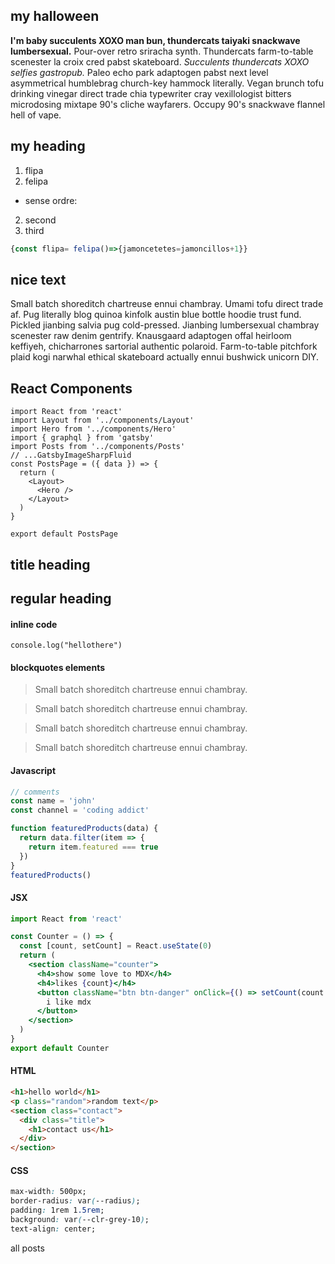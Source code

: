 
<section className="mdx-page">
  
## my halloween

**I'm baby succulents XOXO man bun, thundercats taiyaki snackwave lumbersexual.**
Pour-over retro sriracha synth. Thundercats farm-to-table scenester la croix cred pabst skateboard.
_Succulents thundercats XOXO selfies gastropub._ Paleo echo park adaptogen pabst next level asymmetrical humblebrag church-key hammock literally. Vegan brunch tofu drinking vinegar direct trade chia typewriter cray vexillologist bitters microdosing mixtape 90's cliche wayfarers. Occupy 90's snackwave flannel hell of vape.

# my heading

1. flipa
2. felipa

- sense ordre:

2. second
3. third

<div className="code">

```js
{const flipa= felipa()=>{jamoncetetes=jamoncillos+1}}
```

</div>

<div className="nice-text">

<h2>nice text</h2>

<FiInfo className="nice-text-icon" />

Small batch shoreditch chartreuse ennui chambray. Umami tofu direct trade af. Pug literally blog quinoa kinfolk austin blue bottle hoodie trust fund. Pickled jianbing salvia pug cold-pressed. Jianbing lumbersexual chambray scenester raw denim gentrify. Knausgaard adaptogen offal heirloom keffiyeh, chicharrones sartorial authentic polaroid. Farm-to-table pitchfork plaid kogi narwhal ethical skateboard actually ennui bushwick unicorn DIY.

</div>

<h2> React Components </h2>

<Counter />

```
import React from 'react'
import Layout from '../components/Layout'
import Hero from '../components/Hero'
import { graphql } from 'gatsby'
import Posts from '../components/Posts'
// ...GatsbyImageSharpFluid
const PostsPage = ({ data }) => {
  return (
    <Layout>
      <Hero />
    </Layout>
  )
}

export default PostsPage

```

<LikeButton />
<h2 title="true">title heading</h2>
<h2>regular heading</h2>
<h4>inline code</h4>

`console.log("hellothere")`

<h4>blockquotes elements</h4>

<blockquote display="default">
  Small batch shoreditch chartreuse ennui chambray.
</blockquote>

<blockquote display="info">
  Small batch shoreditch chartreuse ennui chambray.
</blockquote>

<blockquote display="warning">
  Small batch shoreditch chartreuse ennui chambray.
</blockquote>

<blockquote>Small batch shoreditch chartreuse ennui chambray.</blockquote>

#### Javascript

```js
// comments
const name = 'john'
const channel = 'coding addict'

function featuredProducts(data) {
  return data.filter(item => {
    return item.featured === true
  })
}
featuredProducts()
```

#### JSX

```jsx
import React from 'react'

const Counter = () => {
  const [count, setCount] = React.useState(0)
  return (
    <section className="counter">
      <h4>show some love to MDX</h4>
      <h4>likes {count}</h4>
      <button className="btn btn-danger" onClick={() => setCount(count + 1)}>
        i like mdx
      </button>
    </section>
  )
}
export default Counter
```

#### HTML

```html
<h1>hello world</h1>
<p class="random">random text</p>
<section class="contact">
  <div class="title">
    <h1>contact us</h1>
  </div>
</section>
```

#### CSS

```css
max-width: 500px;
border-radius: var(--radius);
padding: 1rem 1.5rem;
background: var(--clr-grey-10);
text-align: center;
```

<Link to="/posts" className="btn center-btn">
  all posts
</Link>

</section>
